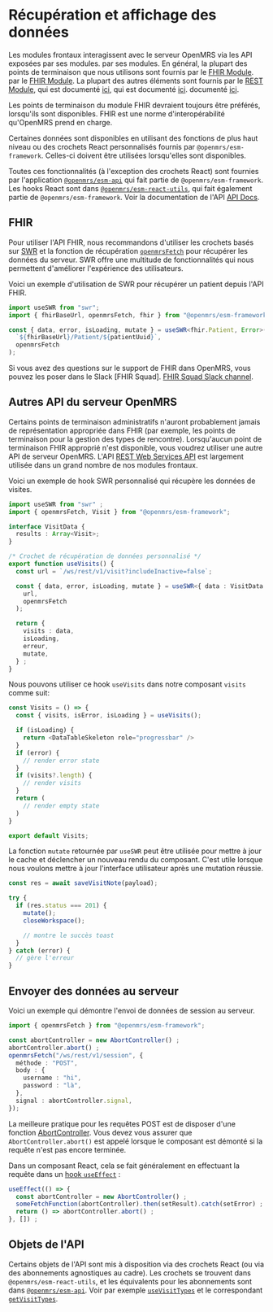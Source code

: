 # Récupération et affichage des données


Les modules frontaux interagissent avec le serveur OpenMRS via les API exposées par ses modules.
par ses modules. En général, la plupart des points de terminaison que nous utilisons sont fournis par le [FHIR Module](+101%3A+OpenMRS+Strategy).
par le [FHIR Module](https://wiki.openmrs.org/display/projects/FHIR+101%3A+OpenMRS+Strategy%2C+Tools%2C+FHIR+API%2C+et+Help).
La plupart des autres éléments sont fournis par le
[REST Module](https://wiki.openmrs.org/display/docs/REST+Module), qui est documenté [ici](https://wiki.openmrs.org/display/docs/REST+Module), qui est documenté [ici](https://wiki.openmrs.org/display/docs/REST+Module).
documenté [ici](https://rest.openmrs.org/).


Les points de terminaison du module FHIR devraient toujours être préférés, lorsqu'ils sont
disponibles. FHIR est une norme d'interopérabilité qu'OpenMRS prend en charge.


Certaines données sont disponibles en utilisant des fonctions de plus haut niveau ou des crochets React personnalisés fournis
par `@openmrs/esm-framework`. Celles-ci doivent être utilisées lorsqu'elles sont disponibles.


Toutes ces fonctionnalités (à l'exception des crochets React) sont fournies par l'application
[`@openmrs/esm-api`](https://github.com/openmrs/openmrs-esm-core/tree/main/packages/framework/esm-api)
qui fait partie de `@openmrs/esm-framework`.
Les hooks React sont dans
[`@openmrs/esm-react-utils`](https://github.com/openmrs/openmrs-esm-core/blob/main/packages/framework/esm-react-utils),
qui fait également partie de `@openmrs/esm-framework`. Voir la documentation de l'API
[API Docs](https://github.com/openmrs/openmrs-esm-core/blob/main/packages/framework/esm-framework/docs/API.md).

## FHIR

Pour utiliser l'API FHIR, nous recommandons d'utiliser les crochets basés sur [SWR](https://swr.vercel.app/docs/data-fetching) et la fonction de récupération [`openmrsFetch`](https://github.com/openmrs/openmrs-esm-core/blob/main/packages/framework/esm-framework/docs/API.md#openmrsfetch) pour récupérer les données du serveur. SWR offre une multitude de fonctionnalités qui nous permettent d'améliorer l'expérience des utilisateurs.

Voici un exemple d'utilisation de SWR pour récupérer un patient depuis l'API FHIR.

```typescript
import useSWR from "swr";
import { fhirBaseUrl, openmrsFetch, fhir } from "@openmrs/esm-framework";

const { data, error, isLoading, mutate } = useSWR<fhir.Patient, Error>(
  `${fhirBaseUrl}/Patient/${patientUuid}`,
  openmrsFetch
);
```

Si vous avez des questions sur le support de FHIR dans OpenMRS, vous pouvez les poser dans le Slack [FHIR Squad].
[FHIR Squad Slack channel](https://openmrs.slack.com/archives/CKLPH66BB).

## Autres API du serveur OpenMRS

Certains points de terminaison administratifs n'auront probablement jamais de représentation appropriée dans FHIR (par exemple, les points de terminaison pour la gestion des types de rencontre). Lorsqu'aucun point de terminaison FHIR approprié n'est disponible, vous voudrez utiliser une autre API de serveur OpenMRS. L'API [REST Web Services API](https://rest.openmrs.org/) est largement utilisée dans un grand nombre de nos modules frontaux.

Voici un exemple de hook SWR personnalisé qui récupère les données de visites.

```typescript
import useSWR from "swr" ;
import { openmrsFetch, Visit } from "@openmrs/esm-framework";

interface VisitData {
  results : Array<Visit>;
}

/* Crochet de récupération de données personnalisé */
export function useVisits() {
  const url = `/ws/rest/v1/visit?includeInactive=false`;

  const { data, error, isLoading, mutate } = useSWR<{ data : VisitData }, Error>(
    url,
    openmrsFetch
  );

  return {
    visits : data,
    isLoading,
    erreur,
    mutate,
  } ;
}
```

Nous pouvons utiliser ce hook `useVisits` dans notre composant `visits` comme suit:

```typescript
const Visits = () => {
  const { visits, isError, isLoading } = useVisits();

  if (isLoading) {
    return <DataTableSkeleton role="progressbar" />
  }
  if (error) {
    // render error state
  }
  if (visits?.length) {
    // render visits
  }
  return (
    // render empty state
  )
}

export default Visits;
```

La fonction `mutate` retournée par `useSWR` peut être utilisée pour mettre à jour le cache et déclencher un nouveau rendu du composant. C'est utile lorsque nous voulons mettre à jour l'interface utilisateur après une mutation réussie.

```TypeScript
const res = await saveVisitNote(payload);

try {
  if (res.status === 201) {
    mutate();
    closeWorkspace();

    // montre le succès toast
  }
} catch (error) {
  // gère l'erreur
}
```

## Envoyer des données au serveur

Voici un exemple qui démontre l'envoi de données de session au serveur.

```typescript
import { openmrsFetch } from "@openmrs/esm-framework";

const abortController = new AbortController() ;
abortController.abort() ;
openmrsFetch("/ws/rest/v1/session", {
  méthode : "POST",
  body : {
    username : "hi",
    password : "là",
  },
  signal : abortController.signal,
});
```

La meilleure pratique pour les requêtes POST est de disposer d'une fonction
[AbortController](https://developer.mozilla.org/en-US/docs/Web/API/AbortController/abort).
Vous devez vous assurer que `AbortController.abort()` est appelé lorsque le composant est démonté
si la requête n'est pas encore terminée.

Dans un composant React, cela se fait généralement en effectuant la requête
dans un [hook `useEffect`](https://reactjs.org/docs/hooks-effect.html) :

```typescript
useEffect(() => {
  const abortController = new AbortController() ;
  someFetchFunction(abortController).then(setResult).catch(setError) ;
  return () => abortController.abort() ;
}, []) ;
```

## Objets de l'API

Certains objets de l'API sont mis à disposition via des crochets React (ou via des abonnements agnostiques au cadre).
Les crochets se trouvent dans
`@openmrs/esm-react-utils`,
et les équivalents pour les abonnements sont dans
[`@openmrs/esm-api`](https://github.com/openmrs/openmrs-esm-core/blob/main/packages/framework/esm-framework/docs/API.md#api-functions).
Voir par exemple [`useVisitTypes`](https://github.com/openmrs/openmrs-esm-core/blob/main/packages/framework/esm-framework/docs/API.md#usevisittypes)
et le correspondant [`getVisitTypes`](https://github.com/openmrs/openmrs-esm-core/blob/main/packages/framework/esm-framework/docs/API.md#getvisittypes).
